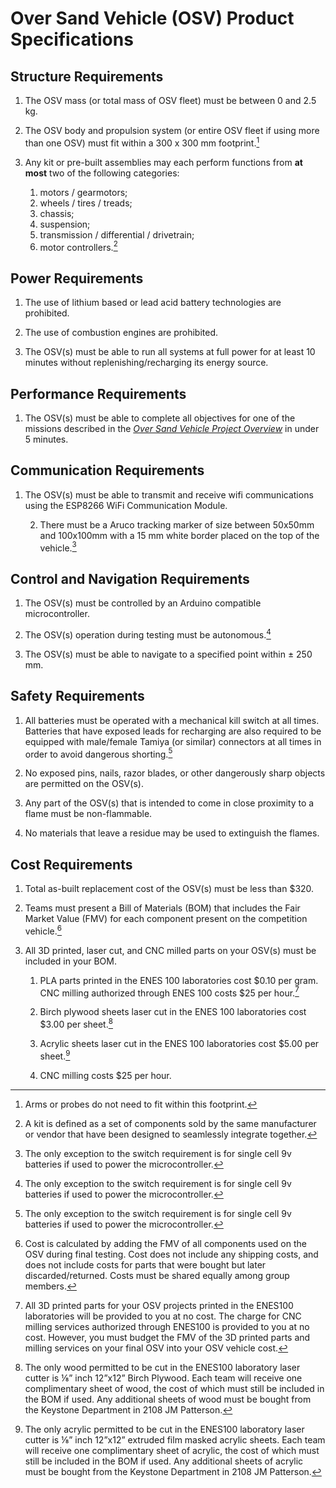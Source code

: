 # Over Sand Vehicle (OSV) Product Specifications

## Structure Requirements

1.  The OSV mass (or total mass of OSV fleet) must be between 0 and 2.5 kg.

2.  The OSV body and propulsion system (or entire OSV fleet if using more than one OSV) must fit within a 300 x 300 mm footprint.[^osv-product-specifications-1]

3.  Any kit or pre-built assemblies may each perform functions from **at most** two of the following categories:

    1.  motors / gearmotors;
    2.  wheels / tires / treads;
    3.  chassis;
    4.  suspension;
    5.  transmission / differential / drivetrain;
    6.  motor controllers.[^osv-product-specifications-2]

[^osv-product-specifications-1]: Arms or probes do not need to fit within this footprint.

[^osv-product-specifications-2]: A kit is defined as a set of components sold by the same manufacturer or vendor that have been designed to seamlessly integrate together.

## Power Requirements

1.  The use of lithium based or lead acid battery technologies are prohibited.

2.  The use of combustion engines are prohibited.

3.  The OSV(s) must be able to run all systems at full power for at least 10 minutes without replenishing/recharging its energy source.

## Performance Requirements

1.  The OSV(s) must be able to complete all objectives for one of the missions described in the [*Over Sand Vehicle Project Overview*](#osv-project-overview) in under 5 minutes.

## Communication Requirements

1.  The OSV(s) must be able to transmit and receive wifi communications using the ESP8266 WiFi Communication Module.

    2.  There must be a Aruco tracking marker of size between 50x50mm and 100x100mm with a 15 mm white border placed on the top of the vehicle.[^osv-product-specifications-3]

[^osv-product-specifications-3]: The only exception to the switch requirement is for single cell 9v batteries if used to power the microcontroller.

## Control and Navigation Requirements

1.  The OSV(s) must be controlled by an Arduino compatible microcontroller.

2.  The OSV(s) operation during testing must be autonomous.[^osv-product-specifications-4]

3.  The OSV(s) must be able to navigate to a specified point within ± 250 mm.

[^osv-product-specifications-4]: The only exception to the switch requirement is for single cell 9v batteries if used to power the microcontroller.

## Safety Requirements

1.  All batteries must be operated with a mechanical kill switch at all times. Batteries that have exposed leads for recharging are also required to be equipped with male/female Tamiya (or similar) connectors at all times in order to avoid dangerous shorting.[^osv-product-specifications-5]

2.  No exposed pins, nails, razor blades, or other dangerously sharp objects are permitted on the OSV(s).

3.  Any part of the OSV(s) that is intended to come in close proximity to a flame must be non-flammable.

4.  No materials that leave a residue may be used to extinguish the flames.

[^osv-product-specifications-5]: The only exception to the switch requirement is for single cell 9v batteries if used to power the microcontroller.

## Cost Requirements

1.  Total as-built replacement cost of the OSV(s) must be less than \$320.

2.  Teams must present a Bill of Materials (BOM) that includes the Fair Market Value (FMV) for each component present on the competition vehicle.[^osv-product-specifications-6]

3.  All 3D printed, laser cut, and CNC milled parts on your OSV(s) must be included in your BOM.

    1.  PLA parts printed in the ENES 100 laboratories cost \$0.10 per gram. CNC milling authorized through ENES 100 costs \$25 per hour.[^osv-product-specifications-7]

    2.  Birch plywood sheets laser cut in the ENES 100 laboratories cost \$3.00 per sheet.[^osv-product-specifications-8]

    3.  Acrylic sheets laser cut in the ENES 100 laboratories cost \$5.00 per sheet.[^osv-product-specifications-9]

    4.  CNC milling costs \$25 per hour.

[^osv-product-specifications-6]: Cost is calculated by adding the FMV of all components used on the OSV during final testing. Cost does not include any shipping costs, and does not include costs for parts that were bought but later discarded/returned. Costs must be shared equally among group members.

[^osv-product-specifications-7]: All 3D printed parts for your OSV projects printed in the ENES100 laboratories will be provided to you at no cost. The charge for CNC milling services authorized through ENES100 is provided to you at no cost. However, you must budget the FMV of the 3D printed parts and milling services on your final OSV into your OSV vehicle cost.

[^osv-product-specifications-8]: The only wood permitted to be cut in the ENES100 laboratory laser cutter is ⅛" inch 12"x12" Birch Plywood. Each team will receive one complimentary sheet of wood, the cost of which must still be included in the BOM if used. Any additional sheets of wood must be bought from the Keystone Department in 2108 JM Patterson.

[^osv-product-specifications-9]: The only acrylic permitted to be cut in the ENES100 laboratory laser cutter is ⅛" inch 12"x12" extruded film masked acrylic sheets. Each team will receive one complimentary sheet of acrylic, the cost of which must still be included in the BOM if used. Any additional sheets of acrylic must be bought from the Keystone Department in 2108 JM Patterson.
